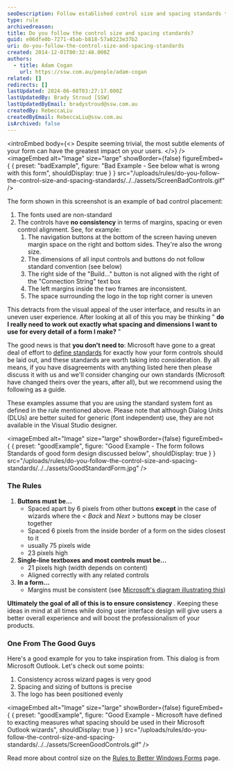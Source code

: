 ```yaml
---
seoDescription: Follow established control size and spacing standards to ensure a consistent user experience and boost product professionalism.
type: rule
archivedreason:
title: Do you follow the control size and spacing standards?
guid: e06dfe0b-7271-45ab-b818-57a8223e37b2
uri: do-you-follow-the-control-size-and-spacing-standards
created: 2014-12-01T00:32:48.000Z
authors:
  - title: Adam Cogan
    url: https://ssw.com.au/people/adam-cogan
related: []
redirects: []
lastUpdated: 2024-06-08T03:27:17.000Z
lastUpdatedBy: Brady Stroud [SSW]
lastUpdatedByEmail: bradystroud@ssw.com.au
createdBy: RebeccaLiu
createdByEmail: RebeccaLiu@ssw.com.au
isArchived: false
---
```


<introEmbed
  body={<>
Despite seeming trivial, the most subtle elements of your form can have the greatest impact on your users.
  </>}
/>
<imageEmbed
  alt="Image"
  size="large"
  showBorder={false}
  figureEmbed={ {
    preset: "badExample",
    figure: "Bad Example - See below what is wrong with this form",
    shouldDisplay: true
  } }
  src="/uploads/rules/do-you-follow-the-control-size-and-spacing-standards/../../assets/ScreenBadControls.gif"
/>

The form shown in this screenshot is an example of bad control placement:

1. The fonts used are non-standard
2. The controls have **no consistency** in terms of margins, spacing or even control alignment. See, for example:
   1. The navigation buttons at the bottom of the screen having uneven margin space on the right and bottom sides. They're also the wrong size.
   2. The dimensions of all input controls and buttons do not follow standard convention (see below)
   3. The right side of the "Build..." button is not aligned with the right of the "Connection String" text box
   4. The left margins inside the two frames are inconsistent.
   5. The space surrounding the logo in the top right corner is uneven

This detracts from the visual appeal of the user interface, and results in an uneven user experience. After looking at all of this you may be thinking " **do I really need to work out exactly what spacing and dimensions I want to use for every detail of a form I make?** "

The good news is that **you don't need to**: Microsoft have gone to a great deal of effort to [define standards](https://docs.microsoft.com/en-us/documentation/?WT.mc_id=DOP-MVP-33518) for exactly how your form controls should be laid out, and these standards are worth taking into consideration. By all means, if you have disagreements with anything listed here then please discuss it with us and we'll consider changing our own standards (Microsoft have changed theirs over the years, after all), but we recommend using the following as a guide.

These examples assume that you are using the standard system font as defined in the rule mentioned above. Please note that although Dialog Units (DLUs) are better suited for generic (font independent) use, they are not available in the Visual Studio designer.

<imageEmbed
  alt="Image"
  size="large"
  showBorder={false}
  figureEmbed={ {
    preset: "goodExample",
    figure: "Good Example - The form follows Standards of good form design discussed below",
    shouldDisplay: true
  } }
  src="/uploads/rules/do-you-follow-the-control-size-and-spacing-standards/../../assets/GoodStandardForm.jpg"
/>

### The Rules

1. **Buttons must be...**
   * Spaced apart by 6 pixels from other buttons
     **except** in the case of wizards where the
     _&lt; Back_ and
     _Next &gt;_ buttons may be closer together
   * Spaced 6 pixels from the inside border of a form on the sides closest to it
   * usually 75 pixels wide
   * 23 pixels high
2. **Single-line textboxes and most controls must be...**
   * 21 pixels high (width depends on content)
   * Aligned correctly with any related controls
3. **In a form...**
   * Margins must be consistent (see
     [Microsoft's diagram illustrating this](http://www.ssw.com.au/ssw/Redirect/Microsoft/MSDNMargins.htm))

**Ultimately the goal of all of this is to ensure consistency** . Keeping these ideas in mind at all times while doing user interface design will give users a better overall experience and will boost the professionalism of your products.

### One From The Good Guys

Here's a good example for you to take inspiration from. This dialog is from Microsoft Outlook. Let's check out some points:

1. Consistency across wizard pages is very good
2. Spacing and sizing of buttons is precise
3. The logo has been positioned evenly

<imageEmbed
  alt="Image"
  size="large"
  showBorder={false}
  figureEmbed={ {
    preset: "goodExample",
    figure: "Good Example - Microsoft have defined to exacting measures what spacing should be used in their Microsoft Outlook wizards",
    shouldDisplay: true
  } }
  src="/uploads/rules/do-you-follow-the-control-size-and-spacing-standards/../../assets/ScreenGoodControls.gif"
/>

Read more about control size on the [Rules to Better Windows Forms](https://www.ssw.com.au/ssw/Standards/Rules/RulesToBetterWindowsForms.aspx) page.
